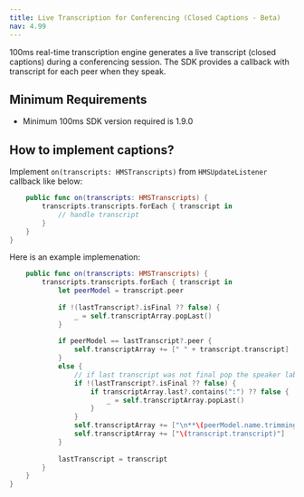 ```yaml
---
title: Live Transcription for Conferencing (Closed Captions - Beta)
nav: 4.99
---
```


100ms real-time transcription engine generates a live transcript (closed captions) during a conferencing session. 
The SDK provides a callback with transcript for each peer when they speak.

## Minimum Requirements

-   Minimum 100ms SDK version required is 1.9.0

## How to implement captions?

Implement `on(transcripts: HMSTranscripts)` from `HMSUpdateListener` callback like below:

```swift
    public func on(transcripts: HMSTranscripts) {
        transcripts.transcripts.forEach { transcript in
            // handle transcript
        }
    }
}
```

Here is an example implemenation:

```swift
    public func on(transcripts: HMSTranscripts) {
        transcripts.transcripts.forEach { transcript in
            let peerModel = transcript.peer
            
            if !(lastTranscript?.isFinal ?? false) {
                _ = self.transcriptArray.popLast()
            }
            
            if peerModel == lastTranscript?.peer {
                self.transcriptArray += [" " + transcript.transcript]
            }
            else {
                // if last transcript was not final pop the speaker label as well
                if !(lastTranscript?.isFinal ?? false) {
                    if transcriptArray.last?.contains(":") ?? false {
                        _ = self.transcriptArray.popLast()
                    }
                }
                self.transcriptArray += ["\n**\(peerModel.name.trimmingCharacters(in: .whitespacesAndNewlines)):** "]
                self.transcriptArray += ["\(transcript.transcript)"]
            }
            
            lastTranscript = transcript
        }
    }
}
```
